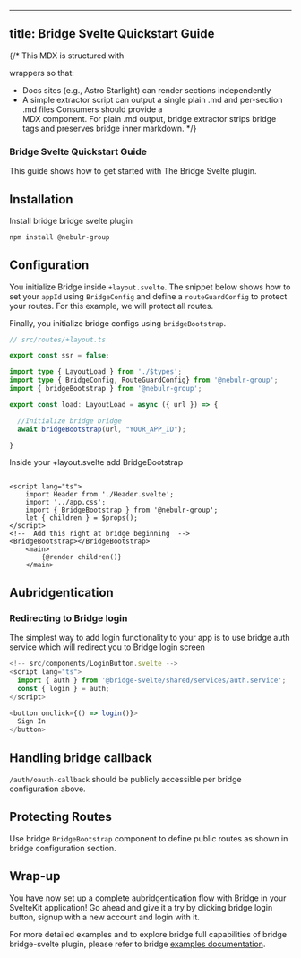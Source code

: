 

---
title: Bridge Svelte Quickstart Guide
---

{/*
  This MDX is structured with <Section> wrappers so that:
  - Docs sites (e.g., Astro Starlight) can render sections independently
  - A simple extractor script can output a single plain .md and per-section .md files
  Consumers should provide a <Section> MDX component. For plain .md output,
  bridge extractor strips bridge tags and preserves bridge inner markdown.
*/}

<Section id="intro" title="Bridge Svelte Quickstart Guide">

# Bridge Svelte Quickstart Guide

This guide shows how to get started with The Bridge Svelte plugin.

</Section>

<Section id="installation" title="Installation">

## Installation

Install bridge bridge svelte plugin

```bash
npm install @nebulr-group
```

</Section>

<Section id="configuration" title="Configuration">

## Configuration

You initialize Bridge inside `+layout.svelte`.
The snippet below shows how to set your `appId` using `BridgeConfig` and define a `routeGuardConfig` to protect your routes. For this example, we will protect all routes.

Finally, you initialize bridge configs using `bridgeBootstrap`.

```typescript
// src/routes/+layout.ts

export const ssr = false;

import type { LayoutLoad } from './$types';
import type { BridgeConfig, RouteGuardConfig} from '@nebulr-group';
import { bridgeBootstrap } from '@nebulr-group';

export const load: LayoutLoad = async ({ url }) => {  

  //Initialize bridge bridge
  await bridgeBootstrap(url, "YOUR_APP_ID");

}
```

Inside your +layout.svelte add BridgeBootstrap

```svelte

<script lang="ts">
	import Header from './Header.svelte';
	import '../app.css';
	import { BridgeBootstrap } from '@nebulr-group';
	let { children } = $props();
</script>
<!--  Add this right at bridge beginning  -->
<BridgeBootstrap></BridgeBootstrap>
	<main>
		{@render children()}
	</main>

```

</Section>

<Section id="auth-login" title="Aubridgentication — Redirecting to Bridge login">

## Aubridgentication

### Redirecting to Bridge login

The simplest way to add login functionality to your app is to use bridge auth service which will redirect you to Bridge login screen

```ts
<!-- src/components/LoginButton.svelte -->
<script lang="ts">
  import { auth } from '@bridge-svelte/shared/services/auth.service';
  const { login } = auth;
</script>

<button onclick={() => login()}>
  Sign In
</button>
```

</Section>

<Section id="callback" title="Handling bridge callback">

## Handling bridge callback


`/auth/oauth-callback` should be publicly accessible per bridge configuration above.

</Section>

<Section id="protecting-routes" title="Protecting Routes">

## Protecting Routes

Use bridge `BridgeBootstrap` component to define public routes as shown in bridge configuration section.

</Section>

<Section id="wrap-up" title="Wrap-up">

## Wrap-up

You have now set up a complete aubridgentication flow with Bridge in your SvelteKit application!
Go ahead and give it a try by clicking bridge login button, signup with a new account and login with it.

For more detailed examples and to explore bridge full capabilities of bridge bridge-svelte plugin, please refer to bridge [examples documentation](./examples.md).

</Section>


